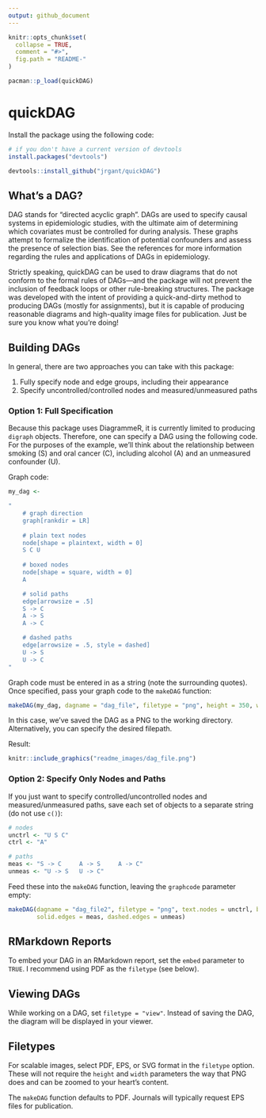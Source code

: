```yaml
---
output: github_document
---
```


<!-- README.md is generated from README.Rmd. Please edit that file -->

```r
knitr::opts_chunk$set(
  collapse = TRUE,
  comment = "#>",
  fig.path = "README-"
)

pacman::p_load(quickDAG)
```

# quickDAG

Install the package using the following code:

```R
# if you don't have a current version of devtools
install.packages("devtools")

devtools::install_github("jrgant/quickDAG")
```

## What's a DAG?

DAG stands for "directed acyclic graph". DAGs are used to specify causal systems in epidemiologic studies, with the ultimate aim of determining which covariates must be controlled for during analysis. These graphs attempt to formalize the identification of potential confounders and assess the presence of selection bias. See the references for more information regarding the rules and applications of DAGs in epidemiology.

Strictly speaking, quickDAG can be used to draw diagrams that do not conform to the formal rules of DAGs---and the package will not prevent the inclusion of feedback loops or other rule-breaking structures. The package was developed with the intent of providing a quick-and-dirty method to producing DAGs (mostly for assignments), but it is capable of producing reasonable diagrams and high-quality image files for publication. Just be sure you know what you're doing!


## Building DAGs

In general, there are two approaches you can take with this package:

1. Fully specify node and edge groups, including their appearance
2. Specify uncontrolled/controlled nodes and measured/unmeasured paths

### Option 1: Full Specification

Because this package uses DiagrammeR, it is currently limited to producing `digraph` objects. Therefore, one can specify a DAG using the following code. For the purposes of the example, we'll think about the relationship between smoking (S) and oral cancer (C), including alcohol (A) and an unmeasured confounder (U).

Graph code:

```R
my_dag <- 

"
    # graph direction
    graph[rankdir = LR]
    
    # plain text nodes
    node[shape = plaintext, width = 0]
    S C U
    
    # boxed nodes
    node[shape = square, width = 0]
    A

    # solid paths 
    edge[arrowsize = .5]
    S -> C
    A -> S
    A -> C

    # dashed paths
    edge[arrowsize = .5, style = dashed]
    U -> S
    U -> C
"
```

Graph code must be entered in as a string (note the surrounding quotes). Once specified, pass your graph code to the `makeDAG` function:

```R
makeDAG(my_dag, dagname = "dag_file", filetype = "png", height = 350, width = 500)
```

In this case, we've saved the DAG as a PNG to the working directory. Alternatively, you can specify the desired filepath.

Result:

```R
knitr::include_graphics("readme_images/dag_file.png")
```


### Option 2: Specify Only Nodes and Paths

If you just want to specify controlled/uncontrolled nodes and measured/unmeasured paths, save each set of objects to a separate string (do not use `c()`):

```R
# nodes
unctrl <- "U S C"
ctrl <- "A"

# paths
meas <- "S -> C     A -> S     A -> C"
unmeas <- "U -> S   U -> C"
```

Feed these into the `makeDAG` function, leaving the `graphcode` parameter empty:

```R
makeDAG(dagname = "dag_file2", filetype = "png", text.nodes = unctrl, box.nodes = ctrl,
        solid.edges = meas, dashed.edges = unmeas)
```

## RMarkdown Reports

To embed your DAG in an RMarkdown report, set the `embed` parameter to `TRUE`. I recommend using PDF as the `filetype` (see below).


## Viewing DAGs

While working on a DAG, set `filetype = "view"`. Instead of saving the DAG, the diagram will be displayed in your viewer.


## Filetypes

For scalable images, select PDF, EPS, or SVG format in the `filetype` option. These will not require the `height` and `width` parameters the way that PNG does and can be zoomed to your heart's content. 

The `makeDAG` function defaults to PDF. Journals will typically request EPS files for publication.

